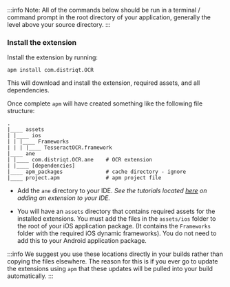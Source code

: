 


:::info 
Note: All of the commands below should be run in a terminal / command prompt in the root directory of your application, generally the level above your source directory.
:::


<SetupAPM />


### Install the extension 

Install the extension by running: 

```
apm install com.distriqt.OCR
```

This will download and install the extension, required assets, and all dependencies.

Once complete `apm` will have created something like the following file structure: 

```
.
|____ assets
| |____ ios
| | |____ Frameworks
| | | |____ TesseractOCR.framework
|____ ane
| |____ com.distriqt.OCR.ane	# OCR extension
| |____ [dependencies]
|____ apm_packages				# cache directory - ignore
|____ project.apm				# apm project file
```

- Add the `ane` directory to your IDE. *See the tutorials located [here](/docs/tutorials/getting-started) on adding an extension to your IDE.*

- You will have an `assets` directory that contains required assets for the installed extensions. You must add the files in the `assets/ios` folder to the root of your iOS application package. (It contains the `Frameworks` folder with the required iOS dynamic frameworks). You do not need to add this to your Android application package.


:::info
We suggest you use these locations directly in your builds rather than copying the files elsewhere. The reason for this is if you ever go to update the extensions using `apm` that these updates will be pulled into your build automatically.
:::


